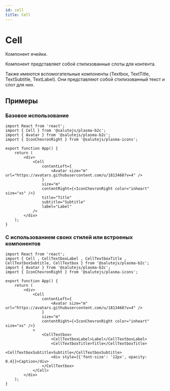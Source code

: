 ```yaml
---
id: cell
title: Cell
---
```



# Cell
Компонент ячейки.
<StorybookLink name="Cell" />
<PropsTable name="Cell" />

Компонент представляет собой стилизованные слоты для контента.

Также имеются вспомогательные компоненты (Textbox, TextTitle, TextSubtitle, TextLabel).
Они представляют собой стилизованный текст и слот для них.

## Примеры

### Базовое использование
```tsx live
import React from 'react';
import { Cell } from '@salutejs/plasma-b2c';
import { Avatar } from '@salutejs/plasma-b2c';
import { IconChevronRight } from '@salutejs/plasma-icons';

export function App() {
    return (
        <div>
            <Cell
                contentLeft={
                    <Avatar size="m" url="https://avatars.githubusercontent.com/u/1813468?v=4" />
                }
                size="m"
                contentRight={<IconChevronRight color="inheart" size="xs" />}
                title="Title"
                subtitle="Subtitle"
                label="Label"
            />
        </div>
    );
}
```

### С использованием своих стилей или встроеных компонентов
```tsx live
import React from 'react';
import { Cell , CellTextboxLabel , CellTextboxTitle , CellTextboxSubtitle, CellTextbox } from '@salutejs/plasma-b2c';
import { Avatar } from '@salutejs/plasma-b2c';
import { IconChevronRight } from '@salutejs/plasma-icons';

export function App() {
    return (
        <div>
            <Cell
                contentLeft={
                    <Avatar size="m" url="https://avatars.githubusercontent.com/u/1813468?v=4" />
                }
                size="m"
                contentRight={<IconChevronRight color="inheart" size="xs" />}
            >
                <CellTextbox>
                    <CellTextboxLabel>Label</CellTextboxLabel>
                    <CellTextboxTitle>Title</CellTextboxTitle>
                    <CellTextboxSubtitle>Subtitle</CellTextboxSubtitle>
                    <div style={{'font-size': '12px', opacity: 0.4}}>Caption</div>
                </CellTextbox>
            </Cell>
        </div>
    );
}
```
